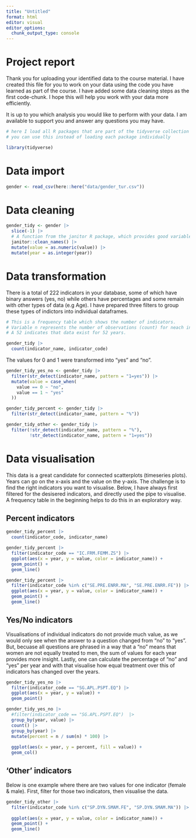 ```yaml
---
title: "Untitled"
format: html
editor: visual
editor_options: 
  chunk_output_type: console
---
```


# Project report

Thank you for uploading your identified data to the course material. I have created this file for you to work on your data using the code you have learned as part of the course. I have added some data cleaning steps as the first code-chunk. I hope this will help you work with your data more efficiently.

It is up to you which analysis you would like to perform with your data. I am available to support you and answer any questions you may have.

```r

# here I load all R packages that are part of the tidyverse collection of R packages
# you can use this instead of loading each package individually

library(tidyverse)

```

# Data import

```r

gender <- read_csv(here::here("data/gender_tur.csv"))

```

# Data cleaning

```r

gender_tidy <- gender |> 
  slice(-1) |> 
  # A function from the janitor R package, which provides good variable names
  janitor::clean_names() |> 
  mutate(value = as.numeric(value)) |> 
  mutate(year = as.integer(year)) 

```

# Data transformation

There is a total of 222 indicators in your database, some of which have binary answers (yes, no) while others have percentages and some remain with other types of data (e.g Age). I have prepared three filters to group these types of indictors into individual dataframes.

```r
# This is a frequency table which shows the number of indicators.
# Variable n represents the number of observations (count) for neach indicator.
# A 52 indicates that data exist for 52 years.

gender_tidy |> 
  count(indicator_name, indicator_code) 
```

The values for 0 and 1 were transformed into "yes" and "no".

```r

gender_tidy_yes_no <- gender_tidy |> 
  filter(str_detect(indicator_name, pattern = "1=yes")) |> 
  mutate(value = case_when(
    value == 0 ~ "no",
    value == 1 ~ "yes"
  ))

```

```r
gender_tidy_percent <- gender_tidy |> 
  filter(str_detect(indicator_name, pattern = "%")) 
```

```r
gender_tidy_other <- gender_tidy |> 
  filter(!str_detect(indicator_name, pattern = "%"),
         !str_detect(indicator_name, pattern = "1=yes")) 
```

# Data visualisation

This data is a great candidate for connected scatterplots (timeseries plots). Years can go on the x-axis and the value on the y-axis. The challenge is to find the right indicators you want to visualise. Below, I have always first filtered for the desisered indicators, and directly used the pipe to visualise. A frequency table in the beginning helps to do this in an exploratory way.

## Percent indicators

```r
gender_tidy_percent |> 
  count(indicator_code, indicator_name)
```

```r
  
gender_tidy_percent |> 
  filter(indicator_code == "IC.FRM.FEMM.ZS") |> 
  ggplot(aes(x = year, y = value, color = indicator_name)) +
  geom_point() +
  geom_line() 
```

```r

gender_tidy_percent |> 
  filter(indicator_code %in% c("SE.PRE.ENRR.MA", "SE.PRE.ENRR.FE")) |> 
  ggplot(aes(x = year, y = value, color = indicator_name)) +
  geom_point() +
  geom_line() 


```

## Yes/No indicators

Visualisations of individual indicators do not provide much value, as we would only see when the answer to a question changed from "no" to "yes". But, becuase all questions are phrased in a way that a "no" means that women are not equally treated to men, the sum of values for each year provides more insight. Lastly, one can calculate the percentage of "no" and "yes" per year and with that visualise how equal treatment over this of indicators has changed over the years.

```r
gender_tidy_yes_no |> 
  filter(indicator_code == "SG.APL.PSPT.EQ") |> 
  ggplot(aes(x = year, y = value)) +
  geom_point()
```

```r
gender_tidy_yes_no |> 
  #filter(indicator_code == "SG.APL.PSPT.EQ")  |> 
  group_by(year, value) |>
  count() |> 
  group_by(year) |> 
  mutate(percent = n / sum(n) * 100) |> 
  
  ggplot(aes(x = year, y = percent, fill = value)) +
  geom_col()

```

## 'Other' indicators

Below is one example where there are two values for one indicator (female & male). First, filter for those two indicators, then visualise the data.

```r

gender_tidy_other |> 
  filter(indicator_code %in% c("SP.DYN.SMAM.FE", "SP.DYN.SMAM.MA")) |> 
  
  ggplot(aes(x = year, y = value, color = indicator_name)) +
  geom_point() +
  geom_line()
  

```
